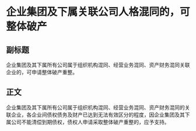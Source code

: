 # 企业集团及下属关联公司人格混同的，可整体破产
## 副标题
企业集团及其下属所有公司属于组织机构混同、经营业务混同、资产财务混同关联企业的，可申请整体破产重整。
## 正文
企业集团及其下属所有公司属于组织机构混同、经营业务混同、资产财务混同的关联企业，各企业间债权债务及财产已达到无法有效区分的程度，因企业集团及其下属公司不能清偿到期债权，债权人申请采取整体破产重整的，应予支持。